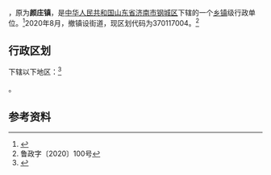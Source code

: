 {{中国乡级行政区|37/01/17/004/000}}

'''{{PAGENAMEBASE}}'''，原为'''颜庄镇'''，是[[中华人民共和国|中华人民共和国]][[山东省|山东省]][[济南市|济南市]][[钢城区|钢城区]]下辖的一个[[乡镇|乡镇]]级行政单位。<ref>{{PRC admin/ref sgc|{{PRC admin/parent|37/01/17/004/000}}}}</ref>2020年8月，撤镇设街道，现区划代码为370117004。<ref>鲁政字〔2020〕100号</ref>

== 行政区划 ==

{{PAGENAMEBASE}}下辖以下地区：<ref>{{PRC admin/ref sgc|37/01/17/004/000}}</ref>

{{PRC admin/children|37/01/17/004/000}}。

== 参考资料 ==

{{reflist}}

{{PRC admin/navcat|37/01/17/004/000}}
